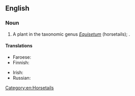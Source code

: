 ==English==
{{rfi|en}}
{{wikipedia|Equisetum sylvaticum}}

===Noun===
{{en-noun}}

# A plant in the taxonomic genus ''[[Equisetum]]'' (horsetails); {{taxlink|Equisetum sylvaticum|species|noshow=1}}.

====Translations====
{{trans-top|plant}}
* Faroese: {{t|fo|tyrilsgras|n}}
* Finnish: {{t|fi|metsäkorte}}
{{trans-mid}}
* Irish: {{t|ga|scuab eich choille|f}}
* Russian: {{t|ru|хвощ лесно́й|m}}
{{trans-bottom}}

[[Category:en:Horsetails]]